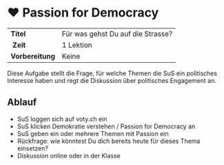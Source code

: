 # ❤️ Passion for Democracy

|                  |                                   |
| ---------------- | --------------------------------- |
| **Titel**        | Für was gehst Du auf die Strasse? |
|  **Zeit**        | 1 Lektion                         |
| **Vorbereitung** | Keine                             |

Diese Aufgabe stellt die Frage, für welche Themen die SuS ein politisches Interesse haben
und regt die Diskussion über politisches Engagement an.

## Ablauf

- SuS loggen sich auf voty.ch ein
- SuS klicken Demokratie verstehen / Passion for Democracy an
- SuS geben ein oder mehrere Themen mit Passion ein
- Rückfrage: wie könntest Du dich bereits heute für dieses Thema einsetzen?
- Diskussion online oder in der Klasse
